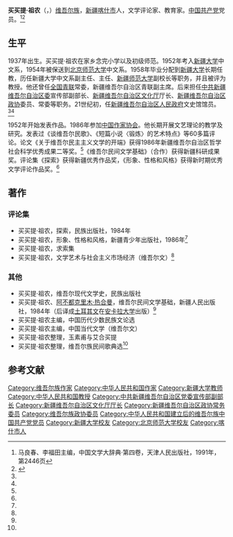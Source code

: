 '''买买提·祖农'''（{{lang-ug|待查}}，{{bd|1937年||}}）[[维吾尔族|维吾尔族]]，[[新疆|新疆]][[喀什市|喀什市]]人，文学评论家、教育家。[[中国共产党|中国共产党]]党员。<ref name=ma>马良春、李福田主编，中国文学大辞典·第四卷，天津人民出版社，1991年，第2446页</ref><ref name=zgzjw>{{Cite web |url=http://www.chinawriter.com.cn/zxhy/member/9193.shtml |title=买买提·祖农 (1937～)，中国作家网，于2014-05-13查阅 |accessdate=2014-05-13 |archive-date=2016-03-04 |archive-url=https://web.archive.org/web/20160304195241/http://www.chinawriter.com.cn/zxhy/member/9193.shtml |dead-url=no }}</ref>

==生平==
1937年出生。买买提·祖农在家乡念完小学以及初级师范。1952年考入[[新疆大学|新疆大学]]中文系，1954年被保送到[[北京师范大学|北京师范大学]]中文系。1958年毕业分配到[[新疆大学|新疆大学]]长期任教，历任新疆大学中文系副主任、主任、[[新疆师范大学|新疆师范大学]]副校长等职务，并且被评为教授。他还曾任[[全国青联|全国青联]]常委，新疆维吾尔自治区青联副主席。后来担任[[中共新疆维吾尔自治区委|中共新疆维吾尔自治区委]]宣传部副部长、[[新疆维吾尔自治区文化厅|新疆维吾尔自治区文化厅]]厅长、[[新疆维吾尔自治区政协|新疆维吾尔自治区政协]]委员、常委等职务。21世纪初，任[[新疆维吾尔自治区人民政府|新疆维吾尔自治区人民政府]]文史馆馆员。<ref name=ma/><ref name=zgzjw/>

1952年开始发表作品。1986年参加[[中国作家协会|中国作家协会]]。他长期开展文艺理论的教学及研究。发表过《谈维吾尔民歌》、《短篇小说〈锻炼〉的艺术特点》等60多篇评论。论文《关于维吾尔民主主义文学的开端》获得1986年新疆维吾尔自治区哲学社会科学优秀成果二等奖。<ref name=ma/>《维吾尔民间文学基础》（合作）获得新疆科研成果奖。评论集《探索》获得新疆优秀作品奖，《形象、性格和风格》获得新时期优秀文学评论作品奖。<ref name=zgzjw/>

==著作==
===评论集===
*买买提·祖农，探索，民族出版社，1984年
*买买提·祖农，形象、性格和风格，新疆青少年出版社，1986年<ref name=ma/>
*买买提·祖农，求索集
*买买提·祖农，文学艺术与社会主义市场经济（维吾尔文）<ref name=zgzjw/>

===其他===
*买买提·祖农，维吾尔现代文学史，民族出版社
*买买提·祖农、[[阿不都克里木·热合曼|阿不都克里木·热合曼]]，维吾尔民间文学基础，新疆人民出版社，1984年（后译成[[土耳其文|土耳其文]]在[[安卡拉大学|安卡拉大学]]出版）<ref name=ma/>
*买买提·祖农主编，中国历代少数民族文论选
*买买提·祖农主编，中国当代文学（维吾尔文）
*买买提·祖农整理，玉素甫与艾合买提
*买买提·祖农整理，维吾尔族民间歌典选<ref name=zgzjw/>

==参考文献==
{{Reflist|2}}

{{Normdaten}}
{{DEFAULTSORT:M}}
[[Category:维吾尔族作家|Category:维吾尔族作家]]
[[Category:中华人民共和国作家|Category:中华人民共和国作家]]
[[Category:新疆大学教师|Category:新疆大学教师]]
[[Category:中华人民共和国教授|Category:中华人民共和国教授]]
[[Category:中共新疆维吾尔自治区党委宣传部副部长|Category:中共新疆维吾尔自治区党委宣传部副部长]]
[[Category:新疆维吾尔自治区文化厅厅长|Category:新疆维吾尔自治区文化厅厅长]]
[[Category:新疆维吾尔自治区政协常务委员|Category:新疆维吾尔自治区政协常务委员]]
[[Category:维吾尔族政协委员|Category:维吾尔族政协委员]]
[[Category:中华人民共和国建立后的维吾尔族中国共产党党员|Category:中华人民共和国建立后的维吾尔族中国共产党党员]]
[[Category:新疆大学校友|Category:新疆大学校友]]
[[Category:北京师范大学校友|Category:北京师范大学校友]]
[[Category:喀什市人|Category:喀什市人]]